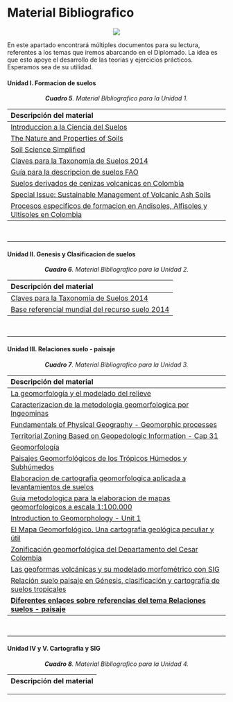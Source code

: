 # **Material Bibliografico** {-}

<center>![](Imagenes/Bibliografia2a.png)</center>

En este apartado encontrará múltiples documentos para su lectura, referentes a los temas que iremos abarcando en el Diplomado. La idea es que esto apoye el desarrollo de las teorias y ejercicios prácticos. Esperamos sea de su utilidad.

#### Unidad I. Formacion de suelos{-}

<center>***Cuadro 5**. Material Bibliografico para la Unidad 1.* </center>

|Descripción del material|
|:---|
|[Introduccion a la Ciencia del Suelos](pdf/Unidad1/JARAMILLO_D.pdf)|
|[The Nature and Properties of Soils](pdf/Unidad1/The_Nature_and_Properties_of_Soils.pdf)|
|[Soil Science Simplified](pdf/Unidad1/Soil_Science_Simplified.pdf)|
|[Claves para la Taxonomía de Suelos 2014](pdf/Unidad1/Soil_Taxonomy_2014_ espanol.pdf)|
|[Guía para la descripcion de suelos FAO](pdf/Unidad1/DESCRIPCION_PERFILES_FAO.pdf)|
|[Suelos derivados de cenizas volcanicas en Colombia](pdf/Unidad1/Lizcano_2006.pdf)|
|[Special Issue: Sustainable Management of Volcanic Ash Soils](pdf/Unidad1/Sustainable_Management_Volcanic_Ash_Soils_2019.pdf)|
|[Procesos especificos de formacion en Andisoles, Alfisoles y Ultisoles en Colombia](pdf/Unidad1/Sanchez_Rubiano_2015.pdf)|

<br>

---

#### Unidad II. Genesis y Clasificacion de suelos {-}

<center>***Cuadro 6**. Material Bibliografico para la Unidad 2.* </center>

|Descripción del material|
|:---|
|[Claves para la Taxonomía de Suelos 2014](pdf/Unidad1/Soil_Taxonomy_2014_ espanol.pdf)|
|[Base referencial mundial del recurso suelo 2014](pdf/Unidad4/WRB espanol 2014.pdf)|

<br>

---

#### Unidad III. Relaciones suelo - paisaje {-}

<center>***Cuadro 7**. Material Bibliografico para la Unidad 3.* </center>

|Descripción del material|
|:---|
|[La geomorfología y el modelado del relieve](pdf/Unidad3/1_La_geomorfología_el_modeladodel_relieve.pdf)|
|[Caracterizacion de la metodologia geomorfologica por Ingeominas](pdf/Unidad3/2_CARACTERIZACION _METODOLOGIA_GEOMORFOLOGICA_INGEOMINAS.pdf)|
|[Fundamentals of Physical Geography - Geomorphic processes](pdf/Unidad3/3_Fundamentals_Physical_Geography_Geomorphic_processes.pdf)|
|[Territorial Zoning Based on Geopedologic Information - Cap 31](pdf/Unidad3/4_Terri_1.PDF)|
|[Geomorfología](pdf/Unidad3/5_Geomorfologia.pdf)|
|[Paisajes Geomorfológicos de los Trópicos Húmedos y Subhúmedos](pdf/Unidad3/6_Paisajes_Geomorfológicos_Trópicos_Húmedos_Subhúmedos.pdf)|
|[Elaboracion de cartografia geomorfologica aplicada a levantamientos de suelos](pdf/Unidad3/8_elabo_1.PDF)|
|[Guia metodologica para la elaboracion de mapas geomorfologicos a escala 1:100.000](pdf/Unidad3/9_Guia metodologica para elaboracion de mapas geomorfologicos.pdf)|
|[Introduction to Geomorphology - Unit 1](pdf/Unidad3/10_INTRODUCTION_TO_GEOMORPHOLOGY_2.pdf)|
|[El Mapa Geomorfológico. Una cartografía geológica peculiar y útil](pdf/Unidad3/11_El_Mapa_Geomorfológico_Una_cartografía_geológica_peculiar_util.pdf)|
|[Zonificación geomorfológica del Departamento del Cesar Colombia](pdf/Unidad3/12_Zonificación_geomorfológica_del_Departamento_del_Cesar.pdf)|
|[Las geoformas volcánicas y su modelado morfométrico con SIG](pdf/Unidad3/13_Las_geoformas_volcanicas_su_modelado_morfometrico.pdf)|
|[Relación suelo paisaje en Génesis, clasificación y cartografía de suelos tropicales](pdf/Unidad3/14_Capitulo_9_Relacion_suelo_paisaje.pdf)|
|[**Diferentes enlaces sobre referencias del tema Relaciones suelos - paisaje**](pdf/Unidad3/ENLACES_REFERENCIAS_RECURSOS_TEMA_GEOMORFOLOGÍA.pdf)|

<br>

---

#### Unidad IV y V. Cartografia y SIG {-}

<center>***Cuadro 8**. Material Bibliografico para la Unidad 4.* </center>

|Descripción del material|
|:---|
<!-- |[Evalucion de tierras con informacion escasa](pdf/Unidad3/Material_lectura_teoria_semana_15_Evalu_tierras_informacion_escasa.pdf)| -->

---

